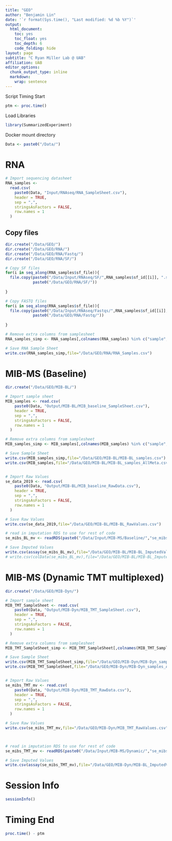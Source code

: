 ```yaml
---
title: "GEO"
author: "Benjamin Lin"
date: '`r format(Sys.time(), "Last modified: %d %b %Y")`'
output:
  html_document:
    toc: yes
    toc_float: yes
    toc_depth: 6 
    code_folding: hide
layout: page
subtitle: "C Ryan Miller Lab @ UAB"
affiliation: UAB
editor_options: 
  chunk_output_type: inline
  markdown: 
    wrap: sentence
---
```


Script Timing Start
```r
ptm <- proc.time()
```

Load Libraries
```r
library(SummarizedExperiment)
```


Docker mount directory
```r
Data <- paste0("/Data/")
```

# RNA
```r
# Import sequencing datasheet
RNA_samples <-
  read.csv(
    paste0(Data, "Input/RNAseq/RNA_SampleSheet.csv"),
    header = TRUE,
    sep = ",",
    stringsAsFactors = FALSE,
    row.names = 1
  )

```

## Copy files
```r
dir.create("/Data/GEO/")
dir.create("/Data/GEO/RNA/")
dir.create("/Data/GEO/RNA/Fastq/")
dir.create("/Data/GEO/RNA/SF/")

# Copy SF files
for(i in seq_along(RNA_samples$sf_file)){
  file.copy(paste0("/Data/Input/RNAseq/SF/",RNA_samples$sf_id[[i]], ".sf"),
            paste0("/Data/GEO/RNA/SF/"))
  
}

# Copy FASTQ files
for(i in seq_along(RNA_samples$sf_file)){
  file.copy(paste0("/Data/Input/RNAseq/Fastqs/",RNA_samples$sf_id[[i]], ".fastq.gz"),
            paste0("/Data/GEO/RNA/Fastq/"))
  
}

# Remove extra columns from samplesheet
RNA_samples_simp <- RNA_samples[,colnames(RNA_samples) %in% c("sample","samp_replicate", "exp_replicate", "cell_line_abbr", "expt_type","serum","drug","time_h","drug_conc_uM")]

# Save RNA Sample Sheet
write.csv(RNA_samples_simp,file="/Data/GEO/RNA/RNA_Samples.csv")

```


# MIB-MS (Baseline)
```r
dir.create("/Data/GEO/MIB-BL/")

# Import sample sheet
MIB_samples <- read.csv(
    paste0(Data, "Output/MIB-BL/MIB_baseline_SampleSheet.csv"),
    header = TRUE,
    sep = ",",
    stringsAsFactors = FALSE,
    row.names = 1
  )

# Remove extra columns from samplesheet
MIB_samples_simp <- MIB_samples[,colnames(MIB_samples) %in% c("sample","samp_replicate", "exp_replicate", "cell_line_abbr", "prep_batch", "expt_type","serum","EGFR_TKI_sen")]

# Save Sample Sheet
write.csv(MIB_samples_simp,file="/Data/GEO/MIB-BL/MIB-BL_samples.csv")
write.csv(MIB_samples,file="/Data/GEO/MIB-BL/MIB-BL_samples_AllMeta.csv")


# Import Raw Values
se_data_2019 <- read.csv(
    paste0(Data, "Output/MIB-BL/MIB_baseline_RawData.csv"),
    header = TRUE,
    sep = ",",
    stringsAsFactors = FALSE,
    row.names = 1
  )

# Save Raw Values
write.csv(se_data_2019,file="/Data/GEO/MIB-BL/MIB-BL_RawValues.csv")

# read in imputation RDS to use for rest of code
se_mibs_BL_mv <- readRDS(paste0("/Data/Input/MIB-MS/Baseline/","se_mibs_BL_mv",".rds"))

# Save Imputed Values
write.csv(assay(se_mibs_BL_mv),file="/Data/GEO/MIB-BL/MIB-BL_ImputedValues_Assay.csv")
# write.csv(colData(se_mibs_BL_mv),file="/Data/GEO/MIB-BL/MIB-BL_ImputedValues_colData.csv")

```

# MIB-MS (Dynamic TMT multiplexed)
```r
dir.create("/Data/GEO/MIB-Dyn/")

# Import sample sheet
MIB_TMT_SampleSheet <- read.csv(
    paste0(Data, "Output/MIB-Dyn/MIB_TMT_SampleSheet.csv"),
    header = TRUE,
    sep = ",",
    stringsAsFactors = FALSE,
    row.names = 1
  )

# Remove extra columns from samplesheet
MIB_TMT_SampleSheet_simp <- MIB_TMT_SampleSheet[,colnames(MIB_TMT_SampleSheet) %in% c("Sample","replicate", "Exp_rep", "Timepoint", "label")]

# Save Sample Sheet
write.csv(MIB_TMT_SampleSheet_simp,file="/Data/GEO/MIB-Dyn/MIB-Dyn_samples.csv")
write.csv(MIB_TMT_SampleSheet,file="/Data/GEO/MIB-Dyn/MIB-Dyn_samples_AllMeta.csv")


# Import Raw Values
se_mibs_TMT_mv <- read.csv(
    paste0(Data, "Output/MIB-Dyn/MIB_TMT_RawData.csv"),
    header = TRUE,
    sep = ",",
    stringsAsFactors = FALSE,
    row.names = 1
  )

# Save Raw Values
write.csv(se_mibs_TMT_mv,file="/Data/GEO/MIB-Dyn/MIB_TMT_RawValues.csv")



# read in imputation RDS to use for rest of code
se_mibs_TMT_mv <- readRDS(paste0("/Data/Input/MIB-MS/Dynamic/","se_mibs_TMT_mv",".rds"))

# Save Imputed Values
write.csv(assay(se_mibs_TMT_mv),file="/Data/GEO/MIB-Dyn/MIB-BL_ImputedValues_Assay.csv")

```

# Session Info
```r
sessionInfo()
```

# Timing End
```r
proc.time() - ptm
```
